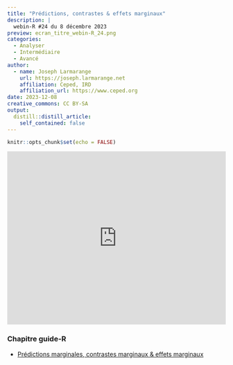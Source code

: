 ```yaml
---
title: "Prédictions, contrastes & effets marginaux"
description: |
  webin-R #24 du 8 décembre 2023
preview: ecran_titre_webin-R_24.png
categories:
  - Analyser
  - Intermédiaire
  - Avancé
author:
  - name: Joseph Larmarange
    url: https://joseph.larmarange.net
    affiliation: Ceped, IRD
    affiliation_url: https://www.ceped.org
date: 2023-12-08
creative_commons: CC BY-SA
output:
  distill::distill_article:
    self_contained: false
---
```


```r
knitr::opts_chunk$set(echo = FALSE)
```

<iframe width="100%" height="400" src="https://www.youtube.com/embed/rAAh8rNLAOA?si=aNH_LNyETRkgJxEb" frameborder="0" allow="accelerometer; autoplay; clipboard-write; encrypted-media; gyroscope; picture-in-picture" allowfullscreen></iframe>


### Chapitre guide-R

- [Prédictions marginales, contrastes marginaux & effets marginaux](https://larmarange.github.io/guide-R/analyses/estimations-marginales.html)

